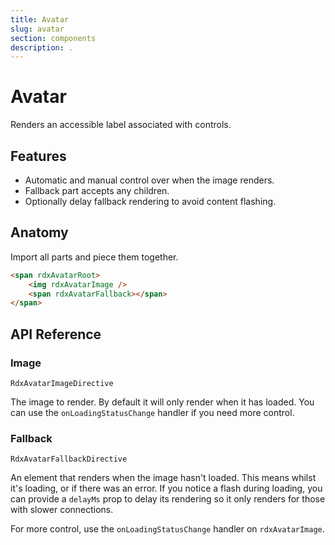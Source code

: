```yaml
---
title: Avatar
slug: avatar
section: components
description: .
---
```


# Avatar

<Description>Renders an accessible label associated with controls.</Description>


<ComponentPreview name="avatar" file="avatar-demo" />

## Features

- Automatic and manual control over when the image renders.
- Fallback part accepts any children.
- Optionally delay fallback rendering to avoid content flashing.

## Anatomy

Import all parts and piece them together.

```html
<span rdxAvatarRoot>
    <img rdxAvatarImage />
    <span rdxAvatarFallback></span>
</span>
```

## API Reference

### Image
`RdxAvatarImageDirective`

The image to render.
By default it will only render when it has loaded. You can use the `onLoadingStatusChange` handler if you need more control.

<PropsTable name="RdxAvatarImageDirective" />

### Fallback
`RdxAvatarFallbackDirective`

An element that renders when the image hasn't loaded. This means whilst it's loading, or if there was an error.
If you notice a flash during loading, you can provide a `delayMs` prop to delay its rendering
so it only renders for those with slower connections.

For more control, use the `onLoadingStatusChange` handler on `rdxAvatarImage`.
<PropsTable name="RdxAvatarFallbackDirective" />
